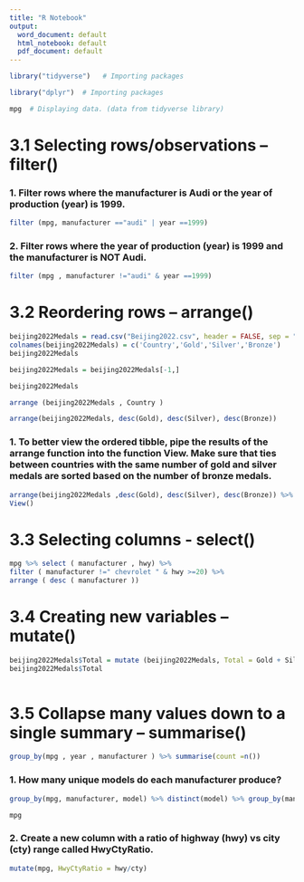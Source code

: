 ```yaml
---
title: "R Notebook"
output:
  word_document: default
  html_notebook: default
  pdf_document: default
---
```






```r
library("tidyverse")   # Importing packages
```


```r
library("dplyr")  # Importing packages
```


```r
mpg  # Displaying data. (data from tidyverse library)
```
# 3.1 Selecting rows/observations – filter()

### 1. Filter rows where the manufacturer is Audi or the year of production (year) is 1999.


```r
filter (mpg, manufacturer =="audi" | year ==1999)
```

### 2. Filter rows where the year of production (year) is 1999 and the manufacturer is NOT Audi.

```r
filter (mpg , manufacturer !="audi" & year ==1999)
```
# 3.2 Reordering rows – arrange()


```r
beijing2022Medals = read.csv("Beijing2022.csv", header = FALSE, sep = ";")
colnames(beijing2022Medals) = c('Country','Gold','Silver','Bronze')
beijing2022Medals
```

```r
beijing2022Medals = beijing2022Medals[-1,]
```

```r
beijing2022Medals
```

```r
arrange (beijing2022Medals , Country )
```

```r
arrange(beijing2022Medals, desc(Gold), desc(Silver), desc(Bronze))
```

### 1. To better view the ordered tibble, pipe the results of the arrange function into the function View. Make sure that ties between countries with the same number of gold and silver medals are sorted based on the number of bronze medals.

```r
arrange(beijing2022Medals ,desc(Gold), desc(Silver), desc(Bronze)) %>%
View()
```

# 3.3 Selecting columns - select()


```r
mpg %>% select ( manufacturer , hwy) %>%
filter ( manufacturer !=" chevrolet " & hwy >=20) %>%
arrange ( desc ( manufacturer ))
```
# 3.4 Creating new variables – mutate()

```r
beijing2022Medals$Total = mutate (beijing2022Medals, Total = Gold + Silver + Bronze)
beijing2022Medals$Total
  
```
# 3.5 Collapse many values down to a single summary – summarise()


```r
group_by(mpg , year , manufacturer ) %>% summarise(count =n())
```

### 1. How many unique models do each manufacturer produce?


```r
group_by(mpg, manufacturer, model) %>% distinct(model) %>% group_by(manufacturer) %>% summarise(count =n())
```

```r
mpg
```




### 2. Create a new column with a ratio of highway (hwy) vs city (cty) range called HwyCtyRatio.

```r
mutate(mpg, HwyCtyRatio = hwy/cty)
```





